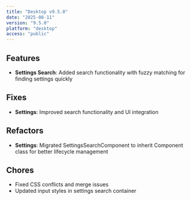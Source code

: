 ```yaml
---
title: "Desktop v9.5.0"
date: "2025-08-11"
version: "9.5.0"
platform: "desktop"
access: "public"
---
```




## Features

- **Settings Search**: Added search functionality with fuzzy matching for finding settings quickly

## Fixes

- **Settings**: Improved search functionality and UI integration

## Refactors

- **Settings**: Migrated SettingsSearchComponent to inherit Component class for better lifecycle management

## Chores

- Fixed CSS conflicts and merge issues
- Updated input styles in settings search container